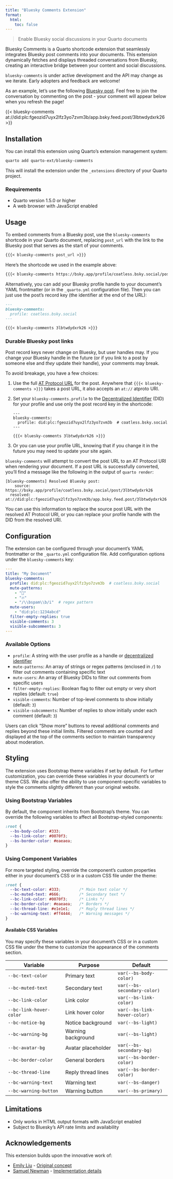 ```yaml
---
title: "Bluesky Comments Extension"
format:
  html:
    toc: false
---
```


> Enable Bluesky social discussions in your Quarto documents

Bluesky Comments is a Quarto shortcode extension that seamlessly integrates Bluesky post comments into your documents. This extension dynamically fetches and displays threaded conversations from Bluesky, creating an interactive bridge between your content and social discussions.

::: {.callout-warning}
`bluesky-comments` is under active development and the API may change as we iterate. Early adopters and feedback are welcome!
:::

As an example, let's use the following [Bluesky post](https://bsky.app/profile/coatless.bsky.social/post/3lbtwdydxrk26). Feel free to join the conversation by commenting on the post - your comment will appear below when you refresh the page!

{{< bluesky-comments at://did:plc:fgeozid7uyx2lfz3yo7zvm3b/app.bsky.feed.post/3lbtwdydxrk26 >}}

## Installation

You can install this extension using Quarto's extension management system:

```bash
quarto add quarto-ext/bluesky-comments
```

This will install the extension under the `_extensions` directory of your Quarto project.

### Requirements

- Quarto version 1.5.0 or higher
- A web browser with JavaScript enabled

## Usage

To embed comments from a Bluesky post, use the `bluesky-comments` shortcode in your Quarto document, replacing `post_url` with the link to the Bluesky post that serves as the start of your comments.

````markdown
{{{< bluesky-comments post_url >}}}
````

Here's the shortcode we used in the example above:

````markdown
{{{< bluesky-comments https://bsky.app/profile/coatless.bsky.social/post/3lbtwdydxrk26 >}}}
````

Alternatively, you can add your Bluesky profile handle to your document's YAML frontmatter (or in the `_quarto.yml` configuration file). Then you can just use the post's record key (the identifier at the end of the URL):

````markdown
---
bluesky-comments:
  profile: coatless.bsky.social
---

{{{< bluesky-comments 3lbtwdydxrk26 >}}}
````

### Durable Bluesky post links

Post record keys never change on Bluesky, but user handles may.
If you change your Bluesky handle in the future (or if you link to a post by someone else and _they_ update their handle), your comments may break.

To avoid breakage, you have a few choices:

1. Use the full [AT Protocol URL](faq.qmd#convert-to-atproto-uri) for the post. Anywhere that `{{{< bluesky-comments >}}}` takes a post URL, it also accepts an `at://` atproto URI.

2. Set your `bluesky-comments.profile` to the [Decentralized Identifier](faq.qmd#convert-to-atproto-uri) (DID) for your profile and use only the post record key in the shortcode:

   ````markdow
   ---
   bluesky-comments:
     profile: did:plc:fgeozid7uyx2lfz3yo7zvm3b  # coatless.bsky.social
   ---

   {{{< bluesky-comments 3lbtwdydxrk26 >}}}
   ````

3. Or you can use your profile URL, knowing that if you change it in the future you may need to update your site again.

`bluesky-comments` will attempt to convert the post URL to an AT Protocol URI when rendering your document.
If a post URL is successfully converted, you'll find a message like the following in the output of `quarto render`:

```
[bluesky-comments] Resolved Bluesky post:
    source: https://bsky.app/profile/coatless.bsky.social/post/3lbtwdydxrk26
  resolved: at://did:plc:fgeozid7uyx2lfz3yo7zvm3b/app.bsky.feed.post/3lbtwdydxrk26
```

You can use this information to replace the source post URL with the resolved AT Protocol URI, or you can replace your profile handle with the DID from the resolved URI.

## Configuration

The extension can be configured through your document's YAML frontmatter or the `_quarto.yml` configuration file. Add configuration options under the `bluesky-comments` key:

```yaml
---
title: "My Document"
bluesky-comments:
  profile: did:plc:fgeozid7uyx2lfz3yo7zvm3b  # coatless.bsky.social
  mute-patterns:
    - "📌"
    - "🔥"
    - "/\\bspam\\b/i"  # regex pattern
  mute-users:
    - "did:plc:1234abcd"
  filter-empty-replies: true
  visible-comments: 3
  visible-subcomments: 3
---
```

### Available Options

- `profile`: A string with the user profile as a handle or [decentralized identifier](faq.qmd#convert-to-atproto-uri)
- `mute-patterns`: An array of strings or regex patterns (enclosed in `/`) to filter out comments containing specific text
- `mute-users`: An array of Bluesky DIDs to filter out comments from specific users
- `filter-empty-replies`: Boolean flag to filter out empty or very short replies (default: `true`)
- `visible-comments`: Number of top-level comments to show initially (default: `3`)
- `visible-subcomments`: Number of replies to show initially under each comment (default: `3`)

Users can click "Show more" buttons to reveal additional comments and replies beyond these initial limits. Filtered comments are counted and displayed at the top of the comments section to maintain transparency about moderation.

## Styling

The extension uses Bootstrap theme variables if set by default. For further customization, you can override these variables in your document's or theme CSS. We also offer the ability to use component-specific variables to style the comments slightly different than your original website.

### Using Bootstrap Variables

By default, the component inherits from Bootstrap's theme. You can override the following variables to affect all Bootstrap-styled components:

```css
:root {
  --bs-body-color: #333;
  --bs-link-color: #0070f3;
  --bs-border-color: #eaeaea;
}
```

### Using Component Variables

For more targeted styling, override the component's custom properties either in your document's CSS or in a custom CSS file under the theme:

```css
:root {
  --bc-text-color: #333;        /* Main text color */
  --bc-muted-text: #666;        /* Secondary text */
  --bc-link-color: #0070f3;     /* Links */
  --bc-border-color: #eaeaea;   /* Borders */
  --bc-thread-line: #e1e1e1;    /* Reply thread lines */
  --bc-warning-text: #ff4444;   /* Warning messages */
}
```

#### Available CSS Variables

You may specify these variables in your document's CSS or in a custom CSS file under the theme to customize the appearance of the comments section.

| Variable | Purpose | Default |
|----------|---------|---------|
| `--bc-text-color` | Primary text | `var(--bs-body-color)` |
| `--bc-muted-text` | Secondary text | `var(--bs-secondary-color)` |
| `--bc-link-color` | Link color | `var(--bs-link-color)` |
| `--bc-link-hover-color` | Link hover color | `var(--bs-link-hover-color)` |
| `--bc-notice-bg` | Notice background | `var(--bs-light)` |
| `--bc-warning-bg` | Warning background | `var(--bs-light)` |
| `--bc-avatar-bg` | Avatar placeholder | `var(--bs-secondary-bg)` |
| `--bc-border-color` | General borders | `var(--bs-border-color)` |
| `--bc-thread-line` | Reply thread lines | `var(--bs-border-color)` |
| `--bc-warning-text` | Warning text | `var(--bs-danger)` |
| `--bc-warning-button` | Warning button | `var(--bs-primary)` |

## Limitations

- Only works in HTML output formats with JavaScript enabled
- Subject to Bluesky's API rate limits and availability

## Acknowledgements

This extension builds upon the innovative work of:

- [Emily Liu](https://emilyliu.me/blog/comments) - [Original concept](https://bsky.app/profile/emilyliu.me/post/3lbqta5lnck2i)
- [Samuel Newman](https://bsky.app/profile/samuel.bsky.team) - [Implementation details](https://graysky.app/blog/2024-02-05-adding-blog-comments)
